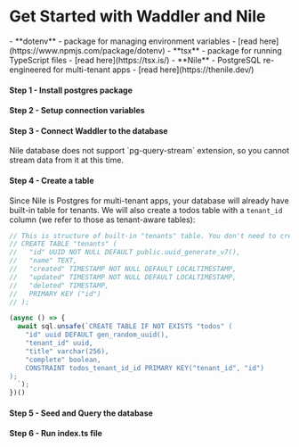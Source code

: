 

<Breadcrumbs/>

# Get Started with Waddler and Nile

<Prerequisites>
  - **dotenv** - package for managing environment variables - [read here](https://www.npmjs.com/package/dotenv)
  - **tsx** - package for running TypeScript files - [read here](https://tsx.is/)
  - **Nile** - PostgreSQL re-engineered for multi-tenant apps - [read here](https://thenile.dev/)
</Prerequisites>

<FileStructure/>

#### Step 1 - Install **postgres** package
<InstallPackages lib='pg' devlib=' @types/pg'/>

#### Step 2 - Setup connection variables

<SetupEnv env_variable='NILEDB_URL' />

#### Step 3 - Connect Waddler to the database
<ConnectNile />
<Callout title='warning'>
Nile database does not support `pg-query-stream` extension, so you cannot stream data from it at this time.
</Callout>

#### Step 4 - Create a table

Since Nile is Postgres for multi-tenant apps, your database will already have built-in table for tenants. We will also create a todos table with a `tenant_id` column (we refer to those as tenant-aware tables):

```typescript copy"
// This is structure of built-in "tenants" table. You don't need to create it.
// CREATE TABLE "tenants" (
//   "id" UUID NOT NULL DEFAULT public.uuid_generate_v7(),
//   "name" TEXT,
//   "created" TIMESTAMP NOT NULL DEFAULT LOCALTIMESTAMP,
//   "updated" TIMESTAMP NOT NULL DEFAULT LOCALTIMESTAMP,
//   "deleted" TIMESTAMP,
//   PRIMARY KEY ("id")
// );

(async () => {
  await sql.unsafe(`CREATE TABLE IF NOT EXISTS "todos" (
    "id" uuid DEFAULT gen_random_uuid(),
    "tenant_id" uuid,
    "title" varchar(256),
    "complete" boolean,
    CONSTRAINT todos_tenant_id_id PRIMARY KEY("tenant_id", "id")
);
  `);
})()
```

#### Step 5 - Seed and Query the database

<QueryNile />

#### Step 6 - Run index.ts file

<RunFile/>